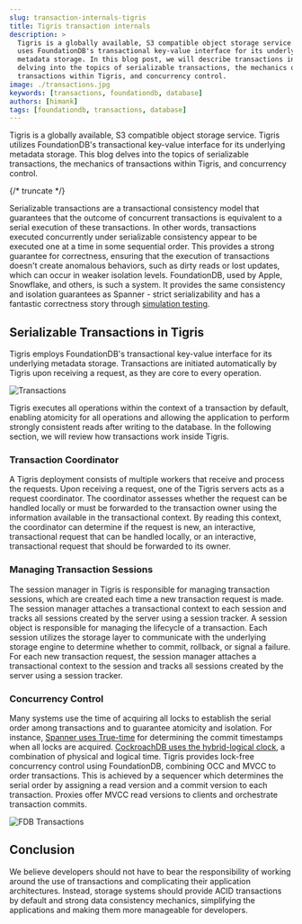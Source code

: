 ```yaml
---
slug: transaction-internals-tigris
title: Tigris transaction internals
description: >
  Tigris is a globally available, S3 compatible object storage service. Tigris
  uses FoundationDB's transactional key-value interface for its underlying
  metadata storage. In this blog post, we will describe transactions in Tigris,
  delving into the topics of serializable transactions, the mechanics of
  transactions within Tigris, and concurrency control.
image: ./transactions.jpg
keywords: [transactions, foundationdb, database]
authors: [himank]
tags: [foundationdb, transactions, database]
---
```


Tigris is a globally available, S3 compatible object storage service. Tigris
utilizes FoundationDB's transactional key-value interface for its underlying
metadata storage. This blog delves into the topics of serializable transactions,
the mechanics of transactions within Tigris, and concurrency control.

{/* truncate */}

Serializable transactions are a transactional consistency model that guarantees
that the outcome of concurrent transactions is equivalent to a serial execution
of these transactions. In other words, transactions executed concurrently under
serializable consistency appear to be executed one at a time in some sequential
order. This provides a strong guarantee for correctness, ensuring that the
execution of transactions doesn't create anomalous behaviors, such as dirty
reads or lost updates, which can occur in weaker isolation levels. FoundationDB,
used by Apple, Snowflake, and others, is such a system. It provides the same
consistency and isolation guarantees as Spanner - strict serializability and has
a fantastic correctness story through
[simulation testing](https://apple.github.io/foundationdb/testing.html).

## Serializable Transactions in Tigris

Tigris employs FoundationDB's transactional key-value interface for its
underlying metadata storage. Transactions are initiated automatically by Tigris
upon receiving a request, as they are core to every operation.

![Transactions](./transactions.jpg)

Tigris executes all operations within the context of a transaction by default,
enabling atomicity for all operations and allowing the application to perform
strongly consistent reads after writing to the database. In the following
section, we will review how transactions work inside Tigris.

### Transaction Coordinator

A Tigris deployment consists of multiple workers that receive and process the
requests. Upon receiving a request, one of the Tigris servers acts as a request
coordinator. The coordinator assesses whether the request can be handled locally
or must be forwarded to the transaction owner using the information available in
the transactional context. By reading this context, the coordinator can
determine if the request is new, an interactive, transactional request that can
be handled locally, or an interactive, transactional request that should be
forwarded to its owner.

### Managing Transaction Sessions

The session manager in Tigris is responsible for managing transaction sessions,
which are created each time a new transaction request is made. The session
manager attaches a transactional context to each session and tracks all sessions
created by the server using a session tracker. A session object is responsible
for managing the lifecycle of a transaction. Each session utilizes the storage
layer to communicate with the underlying storage engine to determine whether to
commit, rollback, or signal a failure. For each new transaction request, the
session manager attaches a transactional context to the session and tracks all
sessions created by the server using a session tracker.

### Concurrency Control

Many systems use the time of acquiring all locks to establish the serial order
among transactions and to guarantee atomicity and isolation. For instance,
[Spanner uses True-time](https://www.usenix.org/system/files/conference/osdi12/osdi12-final-16.pdf)
for determining the commit timestamps when all locks are acquired.
[CockroachDB uses the hybrid-logical clock](https://dl.acm.org/doi/pdf/10.1145/3318464.3386134),
a combination of physical and logical time. Tigris provides lock-free
concurrency control using FoundationDB, combining OCC and MVCC to order
transactions. This is achieved by a sequencer which determines the serial order
by assigning a read version and a commit version to each transaction. Proxies
offer MVCC read versions to clients and orchestrate transaction commits.

![FDB Transactions](./fdb-transactions.jpg)

## Conclusion

We believe developers should not have to bear the responsibility of working
around the use of transactions and complicating their application architectures.
Instead, storage systems should provide ACID transactions by default and strong
data consistency mechanics, simplifying the applications and making them more
manageable for developers.
